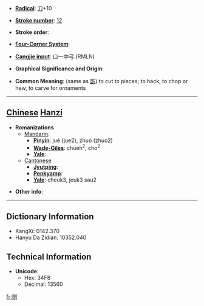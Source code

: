 * '''[[Wiktionary:Chinese radical index| Radical]]''': [[Wiktionary:Chinese radical index 刀|刀]]+10

* '''[[Wiktionary:Chinese total strokes index|Stroke number]]''': [[Wiktionary:Chinese total strokes index 12|12]]

* '''Stroke order''': 

* '''[[Wiktionary:Chinese four corner index|Four-Corner System]]''': 

* '''[[Wiktionary:Chinese Cangjie index|Cangjie input]]''': 口一中弓 (RMLN)

* '''Graphical Significance and Origin''': 

* '''Common Meaning''': (same as [[斲]]) to cut to pieces; to hack; to chop or hew, to carve for ornaments

----

== [[Chinese]] [[Hanzi]] ==

* '''Romanizations'''
** [[Mandarin]]:
*** '''[[Pinyin]]''': jué (jue2), zhuó (zhuo2)
*** '''[[Wade-Giles]]''': chüeh<sup>2</sup>, cho<sup>2</sup>
*** '''[[Yale]]''': 
**[[Cantonese]]
***'''[[Jyutping]]''':
***'''[[Penkyamp]]''': 
***'''[[Yale]]''': cheuk3, jeuk3 sau2

* '''Other info''': 

----

== Dictionary Information ==

* KangXi: 0142.370
* Hanyu Da Zidian: 10352.040

== Technical Information ==

* '''Unicode''':
** Hex: 34F8
** Decimal: 13560

[[fr:㓸]]